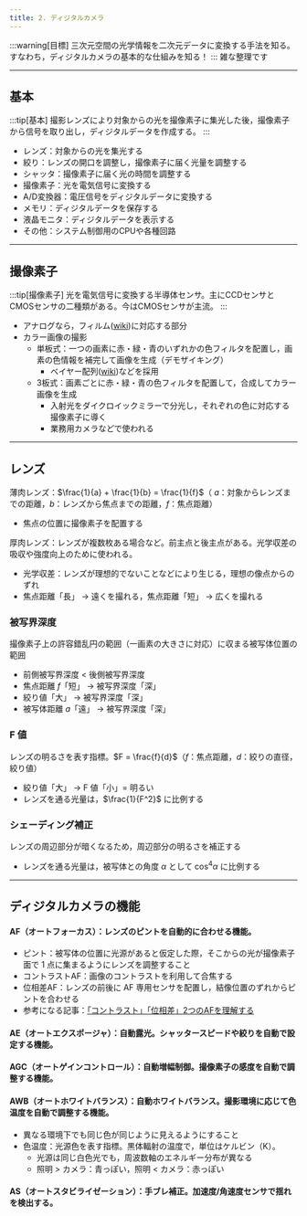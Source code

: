 ```yaml
---
title: 2. ディジタルカメラ
---
```

:::warning[目標]
三次元空間の光学情報を二次元データに変換する手法を知る。  
すなわち，ディジタルカメラの基本的な仕組みを知る！
:::
雑な整理です

---

## 基本
:::tip[基本]
撮影レンズにより対象からの光を撮像素子に集光した後，撮像素子から信号を取り出し，ディジタルデータを作成する。
:::
- レンズ：対象からの光を集光する
- 絞り：レンズの開口を調整し，撮像素子に届く光量を調整する
- シャッタ：撮像素子に届く光の時間を調整する
- 撮像素子：光を電気信号に変換する
- A/D変換器：電圧信号をディジタルデータに変換する
- メモリ：ディジタルデータを保存する
- 液晶モニタ：ディジタルデータを表示する
- その他：システム制御用のCPUや各種回路

---

## 撮像素子
:::tip[撮像素子]
光を電気信号に変換する半導体センサ。主にCCDセンサとCMOSセンサの二種類がある。今はCMOSセンサが主流。
:::
- アナログなら，フィルム([wiki](https://ja.wikipedia.org/wiki/%E5%86%99%E7%9C%9F%E3%83%95%E3%82%A3%E3%83%AB%E3%83%A0))に対応する部分
- カラー画像の撮影
    - 単板式：一つの画素に赤・緑・青のいずれかの色フィルタを配置し，画素の色情報を補完して画像を生成（デモザイキング）
        - ベイヤー配列([wiki](https://ja.wikipedia.org/wiki/%E3%83%99%E3%82%A4%E3%83%A4%E3%83%BC%E3%83%95%E3%82%A3%E3%83%AB%E3%82%BF%E3%83%BC))などを採用
    - 3板式：画素ごとに赤・緑・青の色フィルタを配置して，合成してカラー画像を生成
        - 入射光をダイクロイックミラーで分光し，それぞれの色に対応する撮像素子に導く
        - 業務用カメラなどで使われる

---
## レンズ
薄肉レンズ：$\frac{1}{a} + \frac{1}{b} = \frac{1}{f}$（ $a$：対象からレンズまでの距離，$b$：レンズから焦点までの距離，$f$：焦点距離）
- 焦点の位置に撮像素子を配置する

厚肉レンズ：レンズが複数枚ある場合など。前主点と後主点がある。光学収差の吸収や強度向上のために使われる。
- 光学収差：レンズが理想的でないことなどにより生じる，理想の像点からのずれ
- 焦点距離「長」 $\rightarrow$ 遠くを撮れる，焦点距離「短」 $\rightarrow$ 広くを撮れる

### 被写界深度
撮像素子上の許容錯乱円の範囲（一画素の大きさに対応）に収まる被写体位置の範囲
- 前側被写界深度 < 後側被写界深度
- 焦点距離 $f$「短」 $\rightarrow$ 被写界深度「深」
- 絞り値「大」 $\rightarrow$ 被写界深度「深」
- 被写体距離 $a$「遠」 $\rightarrow$ 被写界深度「深」

### F 値
レンズの明るさを表す指標。$F = \frac{f}{d}$（$f$：焦点距離，$d$：絞りの直径，絞り値）
- 絞り値「大」 $\rightarrow$ F 値「小」= 明るい
- レンズを通る光量は，$\frac{1}{F^2}$ に比例する

### シェーディング補正
レンズの周辺部分が暗くなるため，周辺部分の明るさを補正する
- レンズを通る光量は，被写体との角度 $\alpha$ として $\cos^4 \alpha$ に比例する

---
## ディジタルカメラの機能

#### AF（オートフォーカス）：レンズのピントを自動的に合わせる機能。
- ピント：被写体の位置に光源があると仮定した際，そこからの光が撮像素子面で 1 点に集まるようにレンズを調整すること
- コントラストAF：画像のコントラストを利用して合焦する
- 位相差AF：レンズの前後に AF 専用センサを配置し，結像位置のずれからピントを合わせる
- 参考になる記事：[「コントラスト」「位相差」2つのAFを理解する](https://www.itmedia.co.jp/dc/articles/1009/14/news026.html)

#### AE（オートエクスポージャ）：自動露光。シャッタースピードや絞りを自動で設定する機能。

#### AGC（オートゲインコントロール）：自動増幅制御。撮像素子の感度を自動で調整する機能。

#### AWB（オートホワイトバランス）：自動ホワイトバランス。撮影環境に応じて色温度を自動で調整する機能。
- 異なる環境下でも同じ色が同じように見えるようにすること
- 色温度：光源色を表す指標。黒体輻射の温度で，単位はケルビン（K）。
    - 光源は同じ白色光でも，周波数軸のエネルギー分布が異なる
    - 照明 > カメラ：青っぽい，照明 < カメラ：赤っぽい

#### AS（オートスタビライゼーション）：手ブレ補正。加速度/角速度センサで揺れを検出する。
